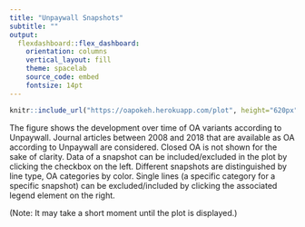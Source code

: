 ```yaml
---
title: "Unpaywall Snapshots"
subtitle: ""
output:
  flexdashboard::flex_dashboard:
    orientation: columns
    vertical_layout: fill
    theme: spacelab
    source_code: embed
    fontsize: 14pt
---
```


```r
knitr::include_url("https://oapokeh.herokuapp.com/plot", height="620px")
```
The figure shows the development over time of OA variants according to Unpaywall. Journal articles between 2008 and 2018 that are available as OA according to Unpaywall are considered. Closed OA is not shown for the sake of clarity. Data of a snapshot can be included/excluded in the plot by clicking the checkbox on the left. Different snapshots are distinguished by line type, OA categories by color. Single lines (a specific category for a specific snapshot) can be excluded/included by clicking the associated legend element on the right.

(Note: It may take a short moment until the plot is displayed.)
